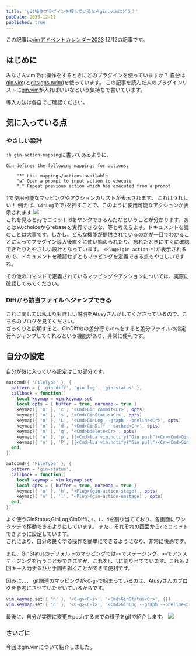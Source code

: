 ```yaml
---
title: 'git操作プラグインを探しているならgin.vimはどう？'
pubDate: 2023-12-12
published: true
---
```


この記事は[vimアドベントカレンダー2023](https://qiita.com/advent-calendar/2023/vim) 12/12の記事です。

## はじめに
みなさんvimでgit操作をするときにどのプラグインを使っていますか？
自分は[gin.vim](https://github.com/lambdalisue/gin.vim)(と[gitsigns.nvim](https://github.com/lewis6991/gitsigns.nvim))を使っています。
この記事を読んだ人のプラグインリストに[gin.vim](https://github.com/lambdalisue/gin.vim)が入ればいいなという気持ちで書いています。

導入方法は各自でご確認ください。

## 気に入っている点
### やさしい設計
`:h gin-action-mapping`に書いてあるように、
```
Gin defines the following mappings for actions:

	"?"	List mappings/actions available
	"a"	Open a prompt to input action to execute
	"."	Repeat previous action which has executed from a prompt
```
`?`で使用可能なマッピングやアクションのリストが表示されます。
これはうれしい！
例えば、`GinLog`でで`?`を押すことで、このように使用可能なアクションが表示されます
![](/images/blog/2023-12-12-vim-adventcalendar/img1.png)  
これを見ると`yy`でコミットidをヤンクできるんだなということが分かります。あとは`a`のchoiceからrebaseを実行できるな、等と考えらます。ドキュメントを読むことは大事です。しかし、どんな機能が提供されているのかが一目でわかることによってプラグイン導入後直ぐに使い始められたり、忘れたときにすぐに確認できたりとやさしい設計となっています。
`<Plug>(gin-action-*)`が表示されるので、ドキュメントを確認せずともマッピングを定義できる点もやさしいですね。  

その他のコマンドで定義されているマッピングやアクションについては、実際に確認してみてください。

### Diffから該当ファイルへジャンプできる
これに関しては私よりも詳しい説明をAtusyさんがしてくださっているので、こちらのブログを見てください。  
<OG url="https://blog.atusy.net/2023/11/29/gin-diff/" />
ざっくりと説明すると、GinDiffのの差分行で`<Cr>`をすると差分ファイルの指定行へジャンプしてくれるという機能があり、非常に便利です。
## 自分の設定
自分が気に入っている設定はこの部分です。
```lua
autocmd({ 'FileType' }, {
  pattern = { 'gin-diff', 'gin-log', 'gin-status' },
  callback = function()
    local keymap = vim.keymap.set
    local opts = { buffer = true, noremap = true }
    keymap({ 'n' }, 'c', '<Cmd>Gin commit<Cr>', opts)
    keymap({ 'n' }, 's', '<Cmd>GinStatus<Cr>', opts)
    keymap({ 'n' }, 'L', '<Cmd>GinLog --graph --oneline<Cr>', opts)
    keymap({ 'n' }, 'd', '<Cmd>GinDiff --cached<Cr>', opts)
    keymap({ 'n' }, 'q', '<Cmd>bdelete<Cr>', opts)
    keymap({ 'n' }, 'p', [[<Cmd>lua vim.notify("Gin push")<Cr><Cmd>Gin push<Cr>]], opts)
    keymap({ 'n' }, 'P', [[<Cmd>lua vim.notify("Gin pull")<Cr><Cmd>Gin pull<Cr>]], opts)
  end,
})

autocmd({ 'FileType' }, {
  pattern = 'gin-status',
  callback = function()
    local keymap = vim.keymap.set
    local opts = { buffer = true, noremap = true }
    keymap({ 'n' }, 'h', '<Plug>(gin-action-stage)', opts)
    keymap({ 'n' }, 'l', '<Plug>(gin-action-unstage)', opts)
  end,
})
```
よく使うGinStatus,GinLog,GinDiffに`s`、`L`、`d`を割り当てており、各画面にワンタッチで移動できるようにしています。 また、それぞれの画面から`c`でコミットできように設定しています。  
これにより、自分の良くする操作を簡単にできるようになり、非常に快適です。

また、GinStatusのデフォルトのマッピングでは`<<`でステージング、`>>`でアンステージングを行うことができますが、これを`h`、`l`に割り当てています。これも２回キー入力するひと手間を省くことができて便利です。


因みに、、、 
git関連のマッピングが`<C-g>`で始まっているのは、Atusyさんのブログを参考にさせていただいているからです。
<OG url="https://blog.atusy.net/2022/08/08/ctrlg-as-prefix-vim/" />
```lua
vim.keymap.set({ 'n' }, '<C-g><C-s>', '<Cmd>GinStatus<Cr>', {})
vim.keymap.set({ 'n' }, '<C-g><C-l>', '<Cmd>GinLog --graph --oneline<Cr>', {})

```

最後に、自分が実際に変更をpushするまでの様子をgifで紹介します。
![](/images/blog/2023-12-12-vim-adventcalendar/gif1.gif)

### さいごに
今回はgin.vimについて紹介しました。

